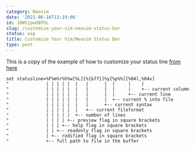 ```yaml
---
category: Neovim
date: '2021-06-16T13:19:06'
id: 20WSjpwOBThL
slug: /customize-your-vim-neovim-status-bar
status: wip
title: Customize Your Vim/Neovim Status Bar
type: post
---
```


This is a copy of the example of how to customize your status line [from here](https://www.vi-improved.org/recommendations/)



```txtx
set statusline=%F%m%r%h%w[%L][%{&ff}]%y[%p%%][%04l,%04v]
"              | | | | |  |   |      |  |     |    |
"              | | | | |  |   |      |  |     |    +-- current column
"              | | | | |  |   |      |  |     +-- current line
"              | | | | |  |   |      |  +-- current % into file
"              | | | | |  |   |      +-- current syntax
"              | | | | |  |   +-- current fileformat
"              | | | | |  +-- number of lines
"              | | | | +-- preview flag in square brackets
"              | | | +-- help flag in square brackets
"              | | +-- readonly flag in square brackets
"              | +-- rodified flag in square brackets
"              +-- full path to file in the buffer
```